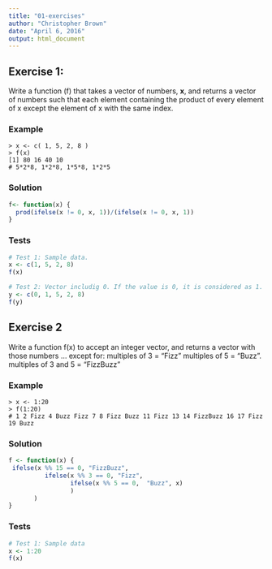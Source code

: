 ```yaml
---
title: "01-exercises"
author: "Christopher Brown"
date: "April 6, 2016"
output: html_document
---
```



## Exercise 1:

Write a function (f) that takes a vector of numbers, **x**, and returns a vector of numbers such that each element containing the product of every element of x except the element of x with the same index. 


### Example 

    > x <- c( 1, 5, 2, 8 ) 
    > f(x) 
    [1] 80 16 40 10
    # 5*2*8, 1*2*8, 1*5*8, 1*2*5  


### Solution 

```r
f<- function(x) {
  prod(ifelse(x != 0, x, 1))/(ifelse(x != 0, x, 1))
}
```

### Tests
```r
# Test 1: Sample data.
x <- c(1, 5, 2, 8)
f(x)

# Test 2: Vector includig 0. If the value is 0, it is considered as 1. 
y <- c(0, 1, 5, 2, 8)
f(y)
```
    


## Exercise 2

Write a function f(x) to accept an integer vector, and returns a vector with those numbers … except for: 
   multiples of 3 = “Fizz” 
   multiples of 5 = “Buzz”. 
   multiples of 3 and 5 = “FizzBuzz”
   
### Example

    > x <- 1:20
    > f(1:20) 
    # 1 2 Fizz 4 Buzz Fizz 7 8 Fizz Buzz 11 Fizz 13 14 FizzBuzz 16 17 Fizz 19 Buzz


### Solution

```r
f <- function(x) {
 ifelse(x %% 15 == 0, "FizzBuzz",
          ifelse(x %% 3 == 0, "Fizz", 
                 ifelse(x %% 5 == 0,  "Buzz", x)
                 )
       )
}
```

### Tests
```r
# Test 1: Sample data
x <- 1:20
f(x)
```
